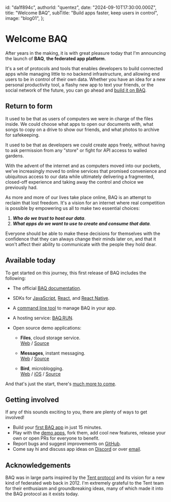   id: "da1f894c",
  authorId: "quentez",
  date: "2024-09-10T17:30:00.000Z",
  title: "Welcome BAQ",
  subTitle: "Build apps faster, keep users in control",
  image: "blog01",
};

# Welcome BAQ

After years in the making, it is with great pleasure today that I'm announcing the launch of **BAQ**, **the federated app platform**.

It's a set of protocols and tools that enables developers to build connected apps while managing little to no backend infrastructure, and allowing end users to be in control of their own data. Whether you have an idea for a new personal productivity tool, a flashy new app to text your friends, or the social network of the future, you can go ahead and [build it on BAQ](9ab92fc0).

## Return to form

It used to be that as users of computers we were in charge of the files inside. We could choose what apps to open our documents with, what songs to copy on a drive to show our friends, and what photos to archive for safekeeping.

It used to be that as developers we could create apps freely, without having to ask permission from any "store" or fight for API access to walled gardens.

With the advent of the internet and as computers moved into our pockets, we've increasingly moved to online services that promised convenience and ubiquitous access to our data while ultimately delivering a fragmented, closed-off experience and taking away the control and choice we previously had.

As more and more of our lives take place online, BAQ is an attempt to reclaim that lost freedom. It's a vision for an internet where real competition is possible by empowering us all to make two essential choices:

1. _**Who do we trust to host our data**_.
2. _**What apps do we want to use to create and consume that data**_.

Everyone should be able to make these decisions for themselves with the confidence that they can always change their minds later on, and that it won't affect their ability to communicate with the people they hold dear.

## Available today

To get started on this journey, this first release of BAQ includes the following:

- The official [BAQ documentation](9ab92fc0).
- SDKs for [JavaScript](4ae6101c), [React](9b40fdec), and [React Native](9b40fdec).
- A [command line tool](6fd9977d) to manage BAQ in your app.
- A hosting service: [BAQ.RUN](https://baq.run).
- Open source demo applications:

  - **Files**, cloud storage service. <br className="sm:hidden"/>[Web](https://files.baq.dev) / [Source](https://github.com/baqhub/baq/tree/main/packages/app-files-web)

  - **Messages**, instant messaging. <br className="sm:hidden"/>[Web](https://messages.baq.dev) / [Source](https://github.com/baqhub/baq/tree/main/packages/app-messages-web)

  - **Bird**, microblogging. <br className="sm:hidden"/>[Web](https://bird.baq.dev) / [iOS](https://apps.apple.com/app/baq-bird/id6476518322) / [Source](https://github.com/baqhub/baq/tree/main/packages/app-bird-web)

And that's just the start, there's [much more to come](6e4376bd).

## Getting involved

If any of this sounds exciting to you, there are plenty of ways to get involved!

- Build your [first BAQ app](04abc82e) in just 15 minutes.
- Play with the [demo apps](https://github.com/baqhub/baq/tree/main/packages), fork them, add cool new features, release your own or open PRs for everyone to benefit.
- Report bugs and suggest improvements on [GitHub](https://github.com/baqhub/baq).
- Come say hi and discuss app ideas on [Discord](https://discord.gg/jg9wMG9s83) or over [email](mailto:hello@baq.dev).

## Acknowledgements

BAQ was in large parts inspired by the [Tent protocol](https://blog.p2pfoundation.net/tent-open-distributed-social-networking-protocol/2012/10/02) and its vision for a new kind of federated web back in 2012. I'm extremely grateful to the Tent team for their enthusiasm and groundbreaking ideas, many of which made it into the BAQ protocol as it exists today.
